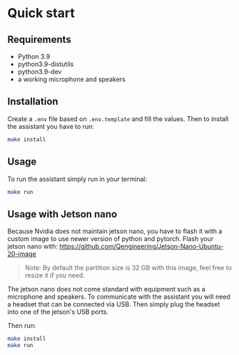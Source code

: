 # Quick start

## Requirements

- Python 3.9
- python3.9-distutils
- python3.9-dev
- a working microphone and speakers

## Installation

Create a `.env` file based on `.env.template` and fill the values.
Then to install the assistant you have to run:

```bash
make install
```

## Usage

To run the assistant simply run in your terminal:

```bash
make run
```

## Usage with Jetson nano

Because Nvidia does not maintain jetson nano, you have to flash it with a custom image to use newer version of python and pytorch.
Flash your jetson nano with: https://github.com/Qengineering/Jetson-Nano-Ubuntu-20-image

> Note: By default the partition size is 32 GB with this image, feel free to resize it if you need.

The jetson nano does not come standard with equipment such as a microphone and speakers. To communicate with the assistant you will need a headset that can be
connected via USB. Then simply plug the headset into one of the jetson's USB ports.

Then run:

```bash
make install
make run
```
